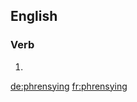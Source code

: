 ==English==

===Verb===
{{head|en}}

# {{present participle of|phrensy}}

[[de:phrensying]]
[[fr:phrensying]]